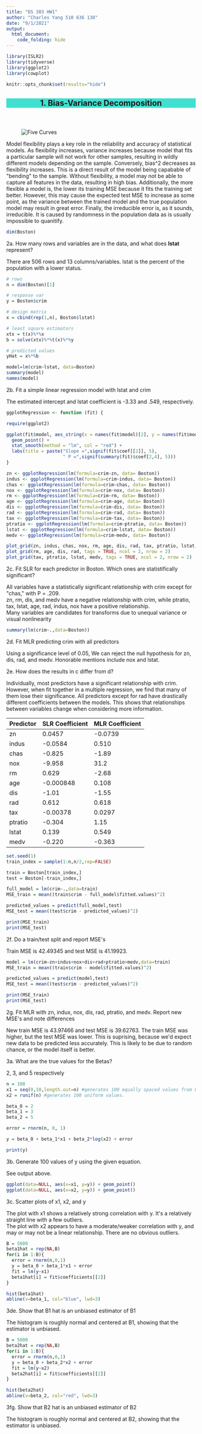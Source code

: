 ```yaml
---
title: "DS 303 HW1"
author: "Charles Yang 510 636 138"
date: "9/1/2021"
output:
  html_document:
    code_folding: hide
---
```


```r
library(ISLR2)
library(tidyverse)
library(ggplot2)
library(cowplot)

knitr::opts_chunk$set(results="hide")
```

<style type="text/css">
@import url("https://cdn.jsdelivr.net/npm/bulma@0.9.3/css/bulma.min.css");
</style>

```{=html}
<div class="card">
  <header class="card-header" style="background-color: turquoise">
    <h2 class="card-header-title">
      1. Bias-Variance Decomposition
    </h2>
  </header>
  <div class="card-image">
    <figure class="image is-4by3">
      <img src="C:/Users/15155/Desktop/ds303/hw1/bias_variance_curves.png" alt="Five Curves">
    </figure>
  </div>
  <div class="card-content">
    <div class="content">
      Model flexibility plays a key role in the reliability and accuracy of statistical models. As flexibility increases, variance increases because model that fits a particular sample will not work for other samples, resulting in wildly different models depending on the sample. Conversely, bias^2 decreases as flexibility increases. This is a direct result of the model being capabable of "bending" to the sample. Without flexibility, a model may not be able to capture all features in the data, resulting in high bias. Additionally, the more flexible a model is, the lower its training MSE because it fits the training set better. However, this may cause the expected test MSE to increase as some point, as the variance between the trained model and the true population model may result in great error. Finally, the irreducible error is, as it sounds, irreducible. It is caused by randomness in the population data as is usually impossible to quanitify.
    </div>
  </div>
</div>
```

```r
dim(Boston)
```
```{=html}
<article class="message is-primary">
  <div class="message-header">
    <p>2a. How many rows and variables are in the data, and what does <b>lstat</b> represent?</p>
  </div>
  <div class="message-body">
    There are 506 rows and 13 columns/variables. lstat is the percent of the population with a lower status.
  </div>
</article>
```


```r
# rows
n = dim(Boston)[1]

# response var
y = Boston$crim

# design matrix
x = cbind(rep(1,n), Boston$lstat)

# least square estimators 
xtx = t(x)%*%x
b = solve(xtx)%*%t(x)%*%y

# predicted values
yHat = x%*%b

model=lm(crim~lstat, data=Boston)
summary(model)
names(model)
```
```{=html}
<article class="message is-primary">
  <div class="message-header">
    <p>2b. Fit a simple linear regression model with lstat and crim</p>
  </div>
  <div class="message-body">
    The estimated intercept and lstat coefficient is -3.33 and .549, respectively.
  </div>
</article>
```

```r
ggplotRegression <- function (fit) {

require(ggplot2)

ggplot(fit$model, aes_string(x = names(fit$model)[2], y = names(fit$model)[1])) + 
  geom_point() +
  stat_smooth(method = "lm", col = "red") +
  labs(title = paste("Slope =",signif(fit$coef[[2]], 5),
                     " P =",signif(summary(fit)$coef[2,4], 5)))
}

zn <- ggplotRegression(lm(formula=crim~zn, data= Boston))
indus <- ggplotRegression(lm(formula=crim~indus, data= Boston))
chas <- ggplotRegression(lm(formula=crim~chas, data= Boston))
nox <- ggplotRegression(lm(formula=crim~nox, data= Boston))
rm <- ggplotRegression(lm(formula=crim~rm, data= Boston))
age <- ggplotRegression(lm(formula=crim~age, data= Boston))
dis <- ggplotRegression(lm(formula=crim~dis, data= Boston))
rad <- ggplotRegression(lm(formula=crim~rad, data= Boston))
tax <- ggplotRegression(lm(formula=crim~tax, data= Boston))
ptratio <- ggplotRegression(lm(formula=crim~ptratio, data= Boston))
lstat <- ggplotRegression(lm(formula=crim~lstat, data= Boston))
medv <- ggplotRegression(lm(formula=crim~medv, data= Boston))
```

```r
plot_grid(zn, indus, chas, nox, rm, age, dis, rad, tax, ptratio, lstat, medv, tags = TRUE, ncol = 2, nrow = 2)
plot_grid(rm, age, dis, rad, tags = TRUE, ncol = 2, nrow = 2)
plot_grid(tax, ptratio, lstat, medv, tags = TRUE, ncol = 2, nrow = 2)
```
```{=html}
<article class="message is-primary">
  <div class="message-header">
    <p>2c. Fit SLR for each predictor in Boston. Which ones are statistifically significant?</p>
  </div>
  <div class="message-body">
    All variables have a statistically significant relationship with crim except for "chas," with P = .209. <br>
    zn, rm, dis, and medv have a negative relationship with crim, while ptratio, tax, lstat, age, rad, indus, nox have a positive relationship. <br>
    Many variables are candidates for transforms due to unequal variance or visual nonlinearity
  </div>
</article>
```

```r
summary(lm(crim~.,data=Boston))
```
```{=html}
<article class="message is-primary">
  <div class="message-header">
    <p>2d. Fit MLR predicting crim with all predictors</p>
  </div>
  <div class="message-body">
    Using a significance level of 0.05, We can reject the null hypothesis for zn, dis, rad, and medv. Honorable mentions include nox and lstat.
  </div>
</article>
```
```{=html}
<article class="message is-primary">
  <div class="message-header">
    <p>2e. How does the results in c differ from d?</p>
  </div>
  <div class="message-body">
    Individually, most predictors have a significant relationship with crim. However, when fit together in a multiple regression, we find that many of them lose their significance. All predictors except for rad have drastically different coefficients between the models. This shows that relationships between variables change when considering more information.
    <table class="table">
      <thead>
        <tr>
          <th>Predictor</th><th>SLR Coefficient</th><th>MLR Coefficient</th>
        </tr>
      </thead>
      <tbody>
        <tr> <td>zn</td><td>0.0457</td><td>-0.0739</td> </tr>
        <tr> <td>indus</td><td>-0.0584</td><td>0.510</td> </tr>
        <tr> <td>chas</td><td>-0.825</td><td>-1.89</td> </tr>
        <tr> <td>nox</td><td>-9.958</td><td>31.2</td> </tr>
        <tr> <td>rm</td><td>0.629</td><td>-2.68</td> </tr>
        <tr> <td>age</td><td>-0.000848</td><td>0.108</td> </tr>
        <tr> <td>dis</td><td>-1.01</td><td>-1.55</td> </tr>
        <tr> <td>rad</td><td>0.612</td><td>0.618</td> </tr>
        <tr> <td>tax</td><td>-0.00378</td><td>0.0297</td> </tr>
        <tr> <td>ptratio</td><td>-0.304</td><td>1.15</td> </tr>
        <tr> <td>lstat</td><td>0.139</td><td>0.549</td> </tr>
        <tr> <td>medv</td><td>-0.220</td><td>-0.363</td> </tr>
      </tbody>
    </table>
  </div>
</article>
```

```r
set.seed(1)
train_index = sample(1:n,n/2,rep=FALSE)

train = Boston[train_index,]
test = Boston[-train_index,]

full_model = lm(crim~.,data=train)
MSE_train = mean((train$crim - full_model$fitted.values)^2)

predicted_values = predict(full_model,test)
MSE_test = mean((test$crim - predicted_values)^2)

print(MSE_train)
print(MSE_test)
```
```{=html}
<article class="message is-primary">
  <div class="message-header">
    <p>2f. Do a train/test split and report MSE's</p>
  </div>
  <div class="message-body">
    Train MSE is 42.49345 and test MSE is 41.19923.
  </div>
</article>
```

```r
model = lm(crim~zn+indus+nox+dis+rad+ptratio+medv,data=train)
MSE_train = mean((train$crim - model$fitted.values)^2)

predicted_values = predict(model,test)
MSE_test = mean((test$crim - predicted_values)^2)

print(MSE_train)
print(MSE_test)
```
```{=html}
<article class="message is-primary">
  <div class="message-header">
    <p>2g. Fit MLR with zn, indux, nox, dis, rad, ptratio, and medv. Report new MSE's and note differences</p>
  </div>
  <div class="message-body">
    New train MSE is 43.97466 and test MSE is 39.62763. The train MSE was higher, but the test MSE was lower. This is suprising, because we'd expect new data to be predicted less accurately. This is likely to be due to random chance, or the model itself is better.
  </div>
</article>
```

```{=html}
<article class="message is-primary">
  <div class="message-header">
    <p>3a. What are the true values for the Betas?</p>
  </div>
  <div class="message-body">
    2, 3, and 5 respectively
  </div>
</article>
```

```r
n = 100
x1 = seq(0,10,length.out=n) #generates 100 equally spaced values from 0 to 10.
x2 = runif(n) #generates 100 uniform values.

beta_0 = 2
beta_1 = 3
beta_2 = 5

error = rnorm(n, 0, 1)

y = beta_0 + beta_1*x1 + beta_2*log(x2) + error

print(y)


```

```{=html}
<article class="message is-primary">
  <div class="message-header">
    <p>3b. Generate 100 values of y using the given equation.</p>
  </div>
  <div class="message-body">
    See output above.
  </div>
</article>
```

```r
ggplot(data=NULL, aes(x=x1, y=y)) + geom_point()
ggplot(data=NULL, aes(x=x2, y=y)) + geom_point()
```
```{=html}
<article class="message is-primary">
  <div class="message-header">
    <p>3c. Scatter plots of x1, x2, and y</p>
  </div>
  <div class="message-body">
    The plot with x1 shows a relatively strong correlation with y. It's a relatively straight line with a few outliers. <br>
    The plot with x2 appears to have a moderate/weaker correlation with y, and may or may not be a linear relationship. There are no obvious outliers.
  </div>
</article>
```

```r
B = 5000
beta1hat = rep(NA,B)
for(i in 1:B){
  error = rnorm(n,0,1)
  y = beta_0 + beta_1*x1 + error
  fit = lm(y~x1)
  beta1hat[i] = fit$coefficients[[2]]
}

hist(beta1hat)
abline(v=beta_1, col="blue", lwd=3)
```
```{=html}
<article class="message is-primary">
  <div class="message-header">
    <p>3de. Show that B1 hat is an unbiased estimator of B1</p>
  </div>
  <div class="message-body">
    The histogram is roughly normal and centered at B1, showing that the estimator is unbiased.
  </div>
</article>
```

```r
B = 5000
beta2hat = rep(NA,B)
for(i in 1:B){
  error = rnorm(n,0,1)
  y = beta_0 + beta_2*x2 + error
  fit = lm(y~x2)
  beta2hat[i] = fit$coefficients[[2]]
}

hist(beta2hat)
abline(v=beta_2, col="red", lwd=3)
```
```{=html}
<article class="message is-primary">
  <div class="message-header">
    <p>3fg. Show that B2 hat is an unbiased estimator of B2</p>
  </div>
  <div class="message-body">
    The histogram is roughly normal and centered at B2, showing that the estimator is unbiased.
  </div>
</article>
```







